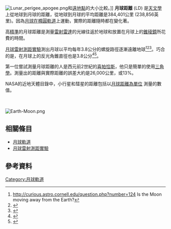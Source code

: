 {{about|地球到[[月球|月球]]的平均距離|在天文航海的其他用法|月角距}}
{{expand english|time=2019-03-02T10:40:50+00:00}}
[[File:Lunar_perigee_apogee.png|thumb]]和[[遠地點|遠地點]]的大小比較。]]
'''月球距離''' (LD) 是[[天文學|天文學]]上從地球到月球的距離，從地球到月球的平均距離是384,401公里 (238,856英里)。因為[[月球軌道|月球在橢圓軌道]]上運動，實際的距離隨時都在變化著。

高[[準確與精密|精準]]的月球距離是測量[[雷射雷達|雷射雷達]]的光線往返於地球和放置在月球上的[[錐稜鏡|錐稜鏡]]所花費的時間。

[[月球激光测距实验|月球雷射測距實驗]]測出月球以平均每年3.8公分的螺旋路徑逐漸遠離地球<ref>http://curious.astro.cornell.edu/question.php?number=124 {{Wayback|url=http://curious.astro.cornell.edu/question.php?number=124 |date=20150117181344 }} Is the Moon moving away from the Earth?</ref><ref>{{cite book|title=Solar System Dynamics|author=C.D. Murray & S.F. Dermott|publisher=Cambridge University Press|year=1999|page=184}}</ref><ref>{{cite book | last = Dickinson | first = Terence | authorlink = Terence Dickinson | coauthors =
 | title = From the Big Bang to Planet X | publisher = [[Camden_House|Camden House]] | year = 1993 | location = Camden East, Ontario | pages = 79–81 | url = | doi = | id = | isbn = 0-921820-71-2 }}</ref>。巧合的是，在月球上的反光角錐直徑也是3.8公分<ref>{{Cite web |url=http://eclipse.gsfc.nasa.gov/SEhelp/ApolloLaser.html |title=存档副本 |access-date=2011-08-07 |archive-date=2011-08-11 |archive-url=https://web.archive.org/web/20110811025516/http://eclipse.gsfc.nasa.gov/SEhelp/ApolloLaser.html |dead-url=no }}</ref><ref>{{Cite web |url=http://www.physics.ucsd.edu/~tmurphy/apollo/lrrr.html |title=存档副本 |access-date=2011-08-07 |archive-date=2011-02-28 |archive-url=https://web.archive.org/web/20110228193636/http://physics.ucsd.edu/~tmurphy/apollo/lrrr.html |dead-url=no }}</ref>。 

第一位嘗試測量月球距離的人是西元前2世紀的[[喜帕恰斯|喜帕恰斯]]，他只是簡單的使用[[三角學|三角學]]。測量出的距離與實際距離的誤差大約是26,000公里，或13%。

NASA的近地天體目錄中，小行星和彗星的距離包括以[http://neo.jpl.nasa.gov/ca/ 月球距離為單位] {{Wayback|url=http://neo.jpl.nasa.gov/ca/ |date=20140307125729 }}測量的數值。

<br /> <br />
[[File:Earth-Moon.png|thumb]]

== 相關條目 ==
*[[月球軌道|月球軌道]]
*[[月球激光测距实验|月球雷射測距實驗]]

== 參考資料 ==
{{reflist}}
<!--Stubs-->
{{moon-stub}}
{{長度单位}}

{{DEFAULTSORT:Lunar Distance (Astronomy)}}
<!--Categories-->
[[Category:月球軌道|Category:月球軌道]]

<!--Other languages-->